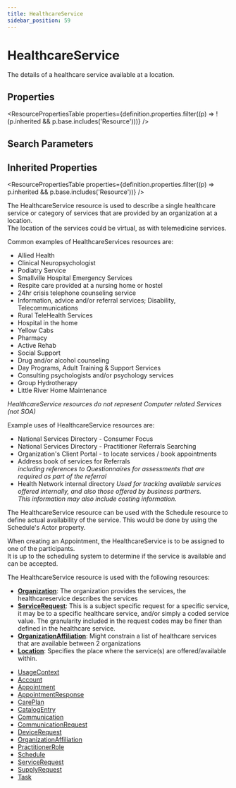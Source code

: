 ```yaml
---
title: HealthcareService
sidebar_position: 59
---
```



# HealthcareService

The details of a healthcare service available at a location.

<Tabs queryString="section">
  <TabItem value="schema" label="Schema" default>

## Properties

<ResourcePropertiesTable
  properties={definition.properties.filter((p) => !(p.inherited && p.base.includes('Resource')))}
/>

## Search Parameters

<SearchParamsTable searchParams={definition.searchParameters} />

## Inherited Properties

<ResourcePropertiesTable properties={definition.properties.filter((p) => p.inherited && p.base.includes('Resource'))} />

  </TabItem>
<TabItem value="usage" label="Usage">
<div> <a name="scope"></a>      <p>    The <Link to="/docs/api/fhir/resources/healthcareservice">HealthcareService</Link> resource is used to describe a single healthcare service or    category of services that are provided by an organization at a location.<br/>    The location of the services could be virtual, as with telemedicine services.<br/>   </p>   <p>Common examples of <Link to="/docs/api/fhir/resources/healthcareservice">HealthcareServices</Link> resources are:</p>   <ul>    <li>Allied Health</li>    <li>Clinical Neuropsychologist</li>    <li>Podiatry Service</li>    <li>Smallville Hospital Emergency Services</li>    <li>Respite care provided at a nursing home or hostel</li>    <li>24hr crisis telephone counseling service</li>    <li>Information, advice and/or referral services; Disability, Telecommunications</li>    <li>Rural TeleHealth Services</li>    <li>Hospital in the home</li>    <li>Yellow Cabs</li>    <li>Pharmacy</li>    <li>Active Rehab</li>    <li>Social Support</li>    <li>Drug and/or alcohol counseling</li>    <li>Day Programs, Adult Training &amp; Support Services</li>    <li>Consulting psychologists and/or psychology services</li>    <li>Group Hydrotherapy</li>    <li>Little River Home Maintenance</li>   </ul>   <p>    <i>HealthcareService resources do not represent Computer related Services (not SOA)</i>   </p>   <p>Example uses of <Link to="/docs/api/fhir/resources/healthcareservice">HealthcareService</Link> resources are:</p>   <ul>    <li>National Services Directory - Consumer Focus</li>    <li>National Services Directory - <Link to="/docs/api/fhir/resources/practitioner">Practitioner</Link> Referrals Searching</li>    <li>Organization's Client Portal - to locate services / book appointments</li>    <li>     <Link to="/docs/api/fhir/datatypes/address">Address</Link> book of services for Referrals<br/>     <i>including references to <Link to="/docs/api/fhir/resources/questionnaire">Questionnaires</Link> for assessments that are required as part of the referral</i>    </li>    <li>     Health Network internal directory     <i>      Used for tracking available services offered internally,      and also those offered by business partners.<br/>      This information may also include costing information.     </i>    </li>   </ul>  </div>
</TabItem>
<TabItem value="relationships" label="Relationships">
<div>  <a name="bnr"></a>     <p>    The <Link to="/docs/api/fhir/resources/healthcareservice">HealthcareService</Link> resource can be used with the <Link to="/docs/api/fhir/resources/schedule">Schedule</Link> resource to define actual availability    of the service. This would be done by using the <Link to="/docs/api/fhir/resources/schedule">Schedule</Link>'s Actor property.   </p>   <p>    When creating an <Link to="/docs/api/fhir/resources/appointment">Appointment</Link>, the <Link to="/docs/api/fhir/resources/healthcareservice">HealthcareService</Link> is to be assigned to one of the participants.<br/>    It is up to the scheduling system to determine if the service is available and can be accepted.   </p>   <p>The <Link to="/docs/api/fhir/resources/healthcareservice">HealthcareService</Link> resource is used with the following resources:</p>   <ul>    <li><b><a href="/docs/api/fhir/resources/organization">Organization</a></b>: The organization provides the services, the healthcareservice describes the services</li>    <li><b><a href="/docs/api/fhir/resources/servicerequest">ServiceRequest</a></b>: This is a subject specific request for a specific service, it may be to a specific healthcare service, and/or simply a coded service value. The granularity included in the request codes may be finer than defined in the healthcare service. </li>    <li><b><a href="/docs/api/fhir/resources/organizationaffiliation">OrganizationAffiliation</a></b>: Might constrain a list of healthcare services that are available between 2 organizations</li>    <li><b><a href="/docs/api/fhir/resources/location">Location</a></b>: Specifies the place where the service(s) are offered/available within.</li>   </ul>  </div>
</TabItem>

<TabItem value="referencedBy" label="Referenced By">
<ul><li><a href="https://www.hl7.org/fhir/metadatatypes.html#UsageContext">UsageContext</a></li>
<li><a href="/docs/api/fhir/resources/account">Account</a></li>
<li><a href="/docs/api/fhir/resources/appointment">Appointment</a></li>
<li><a href="/docs/api/fhir/resources/appointmentresponse">AppointmentResponse</a></li>
<li><a href="/docs/api/fhir/resources/careplan">CarePlan</a></li>
<li><a href="/docs/api/fhir/resources/catalogentry">CatalogEntry</a></li>
<li><a href="/docs/api/fhir/resources/communication">Communication</a></li>
<li><a href="/docs/api/fhir/resources/communicationrequest">CommunicationRequest</a></li>
<li><a href="/docs/api/fhir/resources/devicerequest">DeviceRequest</a></li>
<li><a href="/docs/api/fhir/resources/organizationaffiliation">OrganizationAffiliation</a></li>
<li><a href="/docs/api/fhir/resources/practitionerrole">PractitionerRole</a></li>
<li><a href="/docs/api/fhir/resources/schedule">Schedule</a></li>
<li><a href="/docs/api/fhir/resources/servicerequest">ServiceRequest</a></li>
<li><a href="/docs/api/fhir/resources/supplyrequest">SupplyRequest</a></li>
<li><a href="/docs/api/fhir/resources/task">Task</a></li></ul>
</TabItem>
</Tabs>
